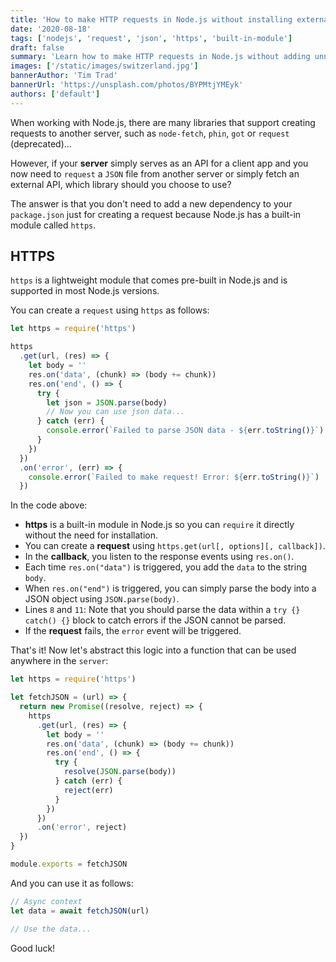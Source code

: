 ```yaml
---
title: 'How to make HTTP requests in Node.js without installing external libraries'
date: '2020-08-18'
tags: ['nodejs', 'request', 'json', 'https', 'built-in-module']
draft: false
summary: 'Learn how to make HTTP requests in Node.js without adding unnecessary dependencies to your project using the built-in https module. Follow these simple steps to easily fetch JSON data from external APIs and servers.'
images: ['/static/images/switzerland.jpg']
bannerAuthor: 'Tim Trad'
bannerUrl: 'https://unsplash.com/photos/BYPMtjYMEyk'
authors: ['default']
---
```


When working with Node.js, there are many libraries that support creating requests to another server, such as `node-fetch`, `phin`, `got` or `request` (deprecated)...

However, if your **server** simply serves as an API for a client app and you now need to `request` a `JSON` file from another server or simply fetch an external API, which library should you choose to use? <Twemoji emoji="thinking-face" />

The answer is that you don't need to add a new dependency to your `package.json` just for creating a request because Node.js has a built-in module called `https`.

## HTTPS

`https` is a lightweight module that comes pre-built in Node.js and is supported in most Node.js versions.

You can create a `request` using `https` as follows:

```js {8,11} showLineNumbers
let https = require('https')

https
  .get(url, (res) => {
    let body = ''
    res.on('data', (chunk) => (body += chunk))
    res.on('end', () => {
      try {
        let json = JSON.parse(body)
        // Now you can use json data...
      } catch (err) {
        console.error(`Failed to parse JSON data - ${err.toString()}`)
      }
    })
  })
  .on('error', (err) => {
    console.error(`Failed to make request! Error: ${err.toString()}`)
  })
```

In the code above:

- **https** is a built-in module in Node.js so you can `require` it directly without the need for installation.
- You can create a **request** using `https.get(url[, options][, callback])`.
- In the **callback**, you listen to the response events using `res.on()`.
- Each time `res.on("data")` is triggered, you add the `data` to the string `body`.
- When `res.on("end")` is triggered, you can simply parse the body into a JSON object using `JSON.parse(body)`.
- Lines `8` and `11`: Note that you should parse the data within a `try {} catch() {}` block to catch errors if the JSON cannot be parsed.
- If the **request** fails, the `error` event will be triggered.

That's it! Now let's abstract this logic into a function that can be used anywhere in the `server`:

```javascript
let https = require('https')

let fetchJSON = (url) => {
  return new Promise((resolve, reject) => {
    https
      .get(url, (res) => {
        let body = ''
        res.on('data', (chunk) => (body += chunk))
        res.on('end', () => {
          try {
            resolve(JSON.parse(body))
          } catch (err) {
            reject(err)
          }
        })
      })
      .on('error', reject)
  })
}

module.exports = fetchJSON
```

And you can use it as follows:

```js
// Async context
let data = await fetchJSON(url)

// Use the data...
```

Good luck! <Twemoji emoji="party popper" />
